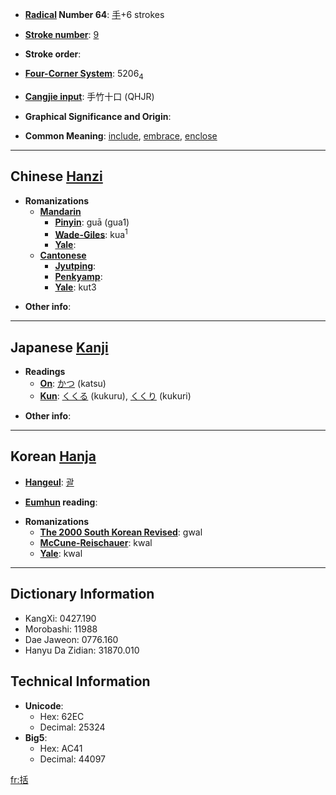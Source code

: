 * '''[[Wiktionary:Chinese radical index| Radical]] Number 64''': [[Wiktionary:Chinese radical index 手|手]]+6 strokes

* '''[[Wiktionary:Chinese total strokes index|Stroke number]]''': [[Wiktionary:Chinese total strokes index 9|9]]

* '''Stroke order''': 

* '''[[Wiktionary:Chinese four corner index|Four-Corner System]]''': 5206<sub>4</sub>

* '''[[Wiktionary:Chinese Cangjie index|Cangjie input]]''': 手竹十口 (QHJR)

* '''Graphical Significance and Origin''': 

* '''Common Meaning''': [[include]], [[embrace]], [[enclose]]

----

== Chinese [[Hanzi]] ==

* '''Romanizations'''
** '''[[Mandarin]]'''
*** '''[[Pinyin]]''': guā (gua1)
*** '''[[Wade-Giles]]''': kua<sup>1</sup>
*** '''[[Yale]]''': 
** '''[[Cantonese]]'''
*** '''[[Jyutping]]''':
*** '''[[Penkyamp]]''': 
*** '''[[Yale]]''': kut3

* '''Other info''': 

----

== Japanese [[Kanji]] ==

* '''Readings'''
** '''[[On]]''': [[かつ]] (katsu)
** '''[[Kun]]''': [[くくる]] (kukuru), [[くくり]] (kukuri)

* '''Other info''':  

----

== Korean [[Hanja]] ==

* '''[[Hangeul]]''': [[괄]]

* '''[[Eumhun]] reading''': 

* '''Romanizations'''
** '''[[The 2000 South Korean Revised Romanization|The 2000 South Korean Revised]]''': gwal
** '''[[McCune-Reischauer]]''': kwal
** '''[[Yale]]''': kwal

----

== Dictionary Information ==

* KangXi: 0427.190
* Morobashi: 11988
* Dae Jaweon: 0776.160
* Hanyu Da Zidian: 31870.010

== Technical Information ==

* '''Unicode''':
** Hex: 62EC
** Decimal: 25324
* '''Big5''':
** Hex: AC41
** Decimal: 44097

[[fr:括]]